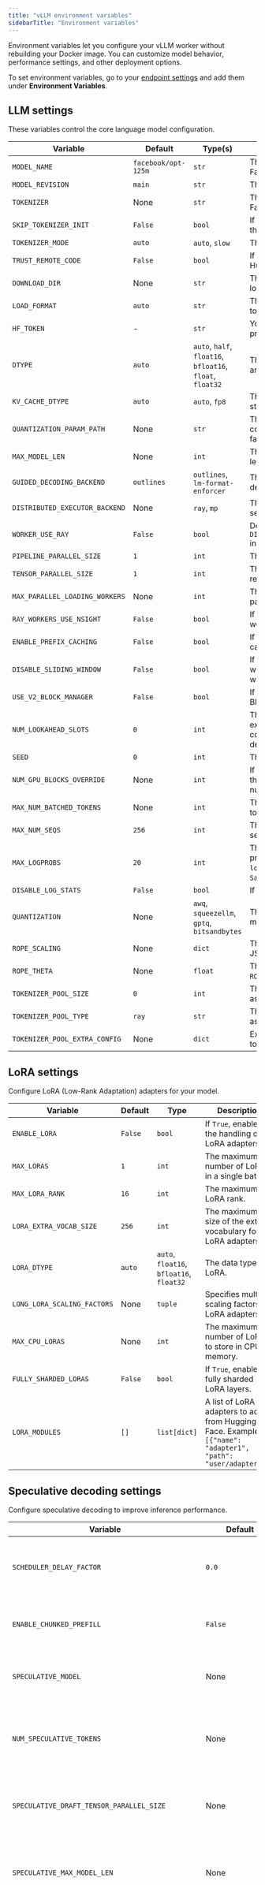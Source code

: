 ```yaml
---
title: "vLLM environment variables"
sidebarTitle: "Environment variables"
---
```


Environment variables let you configure your vLLM worker without rebuilding your Docker image. You can customize model behavior, performance settings, and other deployment options.

To set environment variables, go to your [endpoint settings](/serverless/endpoints/manage-endpoints#edit-an-endpoint) and add them under **Environment Variables**.

## LLM settings

These variables control the core language model configuration.

| Variable | Default | Type(s) | Description |
| --- | --- | --- | --- |
| `MODEL_NAME` | `facebook/opt-125m` | `str` | The name or path of the Hugging Face model to use. |
| `MODEL_REVISION` | `main` | `str` | The model revision to load. |
| `TOKENIZER` | None | `str` | The name or path of the Hugging Face tokenizer to use. |
| `SKIP_TOKENIZER_INIT` | `False` | `bool` | If `True`, skips the initialization of the tokenizer and detokenizer. |
| `TOKENIZER_MODE` | `auto` | `auto`, `slow` | The tokenizer mode. |
| `TRUST_REMOTE_CODE` | `False` | `bool` | If `True`, trusts remote code from Hugging Face. |
| `DOWNLOAD_DIR` | None | `str` | The directory to download and load the model weights from. |
| `LOAD_FORMAT` | `auto` | `str` | The format of the model weights to load. |
| `HF_TOKEN` | - | `str` | Your Hugging Face token, used for private and gated models. |
| `DTYPE` | `auto` | `auto`, `half`, `float16`, `bfloat16`, `float`, `float32` | The data type for model weights and activations. |
| `KV_CACHE_DTYPE` | `auto` | `auto`, `fp8` | The data type for KV cache storage. |
| `QUANTIZATION_PARAM_PATH` | None | `str` | The path to the JSON file containing the KV cache scaling factors. |
| `MAX_MODEL_LEN` | None | `int` | The maximum model context length. |
| `GUIDED_DECODING_BACKEND` | `outlines` | `outlines`, `lm-format-enforcer` | The default engine for guided decoding. |
| `DISTRIBUTED_EXECUTOR_BACKEND` | None | `ray`, `mp` | The backend to use for distributed serving. |
| `WORKER_USE_RAY` | `False` | `bool` | Deprecated. Use `DISTRIBUTED_EXECUTOR_BACKEND=ray` instead. |
| `PIPELINE_PARALLEL_SIZE` | `1` | `int` | The number of pipeline stages. |
| `TENSOR_PARALLEL_SIZE` | `1` | `int` | The number of tensor parallel replicas. |
| `MAX_PARALLEL_LOADING_WORKERS` | None | `int` | The number of workers to use for parallel model loading. |
| `RAY_WORKERS_USE_NSIGHT` | `False` | `bool` | If `True`, uses nsight to profile Ray workers. |
| `ENABLE_PREFIX_CACHING` | `False` | `bool` | If `True`, enables automatic prefix caching. |
| `DISABLE_SLIDING_WINDOW` | `False` | `bool` | If `True`, disables the sliding window, capping to the sliding window size. |
| `USE_V2_BLOCK_MANAGER` | `False` | `bool` | If `True`, uses the BlockSpaceMangerV2. |
| `NUM_LOOKAHEAD_SLOTS` | `0` | `int` | The number of lookahead slots, an experimental scheduling configuration for speculative decoding. |
| `SEED` | `0` | `int` | The random seed for operations. |
| `NUM_GPU_BLOCKS_OVERRIDE` | None | `int` | If specified, this value overrides the GPU profiling result for the number of GPU blocks. |
| `MAX_NUM_BATCHED_TOKENS` | None | `int` | The maximum number of batched tokens per iteration. |
| `MAX_NUM_SEQS` | `256` | `int` | The maximum number of sequences per iteration. |
| `MAX_LOGPROBS` | `20` | `int` | The maximum number of log probabilities to return when `logprobs` is specified in `SamplingParams`. |
| `DISABLE_LOG_STATS` | `False` | `bool` | If `True`, disables logging statistics. |
| `QUANTIZATION` | None | `awq`, `squeezellm`, `gptq`, `bitsandbytes` | The method used to quantize the model weights. |
| `ROPE_SCALING` | None | `dict` | The RoPE scaling configuration in JSON format. |
| `ROPE_THETA` | None | `float` | The RoPE theta value. Use with `ROPE_SCALING`. |
| `TOKENIZER_POOL_SIZE` | `0` | `int` | The size of the tokenizer pool for asynchronous tokenization. |
| `TOKENIZER_POOL_TYPE` | `ray` | `str` | The type of the tokenizer pool for asynchronous tokenization. |
| `TOKENIZER_POOL_EXTRA_CONFIG` | None | `dict` | Extra configuration for the tokenizer pool. |

## LoRA settings

Configure LoRA (Low-Rank Adaptation) adapters for your model.

| Variable | Default | Type | Description |
| --- | --- | --- | --- |
| `ENABLE_LORA` | `False` | `bool` | If `True`, enables the handling of LoRA adapters. |
| `MAX_LORAS` | `1` | `int` | The maximum number of LoRAs in a single batch. |
| `MAX_LORA_RANK` | `16` | `int` | The maximum LoRA rank. |
| `LORA_EXTRA_VOCAB_SIZE` | `256` | `int` | The maximum size of the extra vocabulary for LoRA adapters. |
| `LORA_DTYPE` | `auto` | `auto`, `float16`, `bfloat16`, `float32` | The data type for LoRA. |
| `LONG_LORA_SCALING_FACTORS` | None | `tuple` | Specifies multiple scaling factors for LoRA adapters. |
| `MAX_CPU_LORAS` | None | `int` | The maximum number of LoRAs to store in CPU memory. |
| `FULLY_SHARDED_LORAS` | `False` | `bool` | If `True`, enables fully sharded LoRA layers. |
| `LORA_MODULES` | `[]` | `list[dict]` | A list of LoRA adapters to add from Hugging Face. Example: `[{"name": "adapter1", "path": "user/adapter1"}]` |

## Speculative decoding settings

Configure speculative decoding to improve inference performance.

| Variable | Default | Type(s) | Description |
| --- | --- | --- | --- |
| `SCHEDULER_DELAY_FACTOR` | `0.0` | `float` | Applies a delay before scheduling the next prompt. |
| `ENABLE_CHUNKED_PREFILL` | `False` | `bool` | If `True`, enables chunked prefill requests. |
| `SPECULATIVE_MODEL` | None | `str` | The name of the draft model for speculative decoding. |
| `NUM_SPECULATIVE_TOKENS` | None | `int` | The number of speculative tokens to sample from the draft model. |
| `SPECULATIVE_DRAFT_TENSOR_PARALLEL_SIZE` | None | `int` | The number of tensor parallel replicas for the draft model. |
| `SPECULATIVE_MAX_MODEL_LEN` | None | `int` | The maximum sequence length supported by the draft model. |
| `SPECULATIVE_DISABLE_BY_BATCH_SIZE` | None | `int` | Disables speculative decoding if the number of enqueued requests is larger than this value. |
| `NGRAM_PROMPT_LOOKUP_MAX` | None | `int` | The maximum window size for ngram prompt lookup in speculative decoding. |
| `NGRAM_PROMPT_LOOKUP_MIN` | None | `int` | The minimum window size for ngram prompt lookup in speculative decoding. |
| `SPEC_DECODING_ACCEPTANCE_METHOD` | `rejection_sampler` | `rejection_sampler`, `typical_acceptance_sampler` | The acceptance method for draft token verification in speculative decoding. |
| `TYPICAL_ACCEPTANCE_SAMPLER_POSTERIOR_THRESHOLD` | None | `float` | Sets the lower bound threshold for the posterior probability of a token to be accepted. |
| `TYPICAL_ACCEPTANCE_SAMPLER_POSTERIOR_ALPHA` | None | `float` | A scaling factor for the entropy-based threshold for token acceptance. |

## System performance settings

Configure GPU memory and system resource utilization.

| Variable | Default | Type(s) | Description |
| --- | --- | --- | --- |
| `GPU_MEMORY_UTILIZATION` | `0.95` | `float` | The GPU VRAM utilization. |
| `MAX_PARALLEL_LOADING_WORKERS` | None | `int` | Loads the model sequentially in multiple batches to avoid RAM OOM when using tensor parallelism and large models. |
| `BLOCK_SIZE` | `16` | `8`, `16`, `32` | The token block size for contiguous chunks of tokens. |
| `SWAP_SPACE` | `4` | `int` | The CPU swap space size (in GiB) per GPU. |
| `ENFORCE_EAGER` | `False` | `bool` | If `True`, always uses eager-mode PyTorch. If `False`, uses a hybrid of eager mode and CUDA graphs for maximal performance and flexibility. |
| `MAX_SEQ_LEN_TO_CAPTURE` | `8192` | `int` | The maximum context length covered by CUDA graphs. When a sequence has a context length larger than this, the system falls back to eager mode. |
| `DISABLE_CUSTOM_ALL_REDUCE` | `0` | `int` | If `0`, enables custom all-reduce. If `1`, disables it. |

## Tokenizer settings

Customize tokenizer behavior and chat templates.

| Variable | Default | Type(s) | Description |
| --- | --- | --- | --- |
| `TOKENIZER_NAME` | None | `str` | The tokenizer repository to use a different tokenizer than the model's default. |
| `TOKENIZER_REVISION` | None | `str` | The tokenizer revision to load. |
| `CUSTOM_CHAT_TEMPLATE` | None | `str` of single-line jinja template | A custom chat Jinja template. See the [Hugging Face documentation](https://huggingface.co/docs/transformers/chat_templating) for more information. |

## Streaming and batch settings

Control how tokens are streamed back in HTTP responses.

These settings control how tokens are batched in HTTP responses when streaming. The batch size starts at `DEFAULT_MIN_BATCH_SIZE` and increases by a factor of `DEFAULT_BATCH_SIZE_GROWTH_FACTOR` with each request until it reaches `DEFAULT_BATCH_SIZE`.

For example, with default values, the batch sizes would be 1, 3, 9, 27, and then 50 for all subsequent requests. These settings do not affect vLLM's internal batching.

| Variable | Default | Type(s) | Description |
| --- | --- | --- | --- |
| `DEFAULT_BATCH_SIZE` | `50` | `int` | The default and maximum batch size for token streaming. |
| `DEFAULT_MIN_BATCH_SIZE` | `1` | `int` | The initial batch size for the first request. |
| `DEFAULT_BATCH_SIZE_GROWTH_FACTOR` | `3` | `float` | The growth factor for the dynamic batch size. |

## OpenAI compatibility settings

Configure OpenAI API compatibility features.

| Variable | Default | Type(s) | Description |
| --- | --- | --- | --- |
| `RAW_OPENAI_OUTPUT` | `1` | boolean as `int` | If `1`, enables raw OpenAI SSE format string output when streaming. This is required for OpenAI compatibility. |
| `OPENAI_SERVED_MODEL_NAME_OVERRIDE` | None | `str` | Overrides the served model name. This allows you to use a custom name in the `model` parameter of your OpenAI requests. |
| `OPENAI_RESPONSE_ROLE` | `assistant` | `str` | The role of the LLM's response in OpenAI chat completions. |
| `ENABLE_AUTO_TOOL_CHOICE` | `false` | `bool` | If `true`, enables automatic tool selection for supported models. |
| `TOOL_CALL_PARSER` | None | `str` | The parser for tool calls. |
| `REASONING_PARSER` | None | `str` | The parser for reasoning-capable models. Setting this enables reasoning mode. |

## Serverless and concurrency settings

Configure concurrency and logging for Serverless deployments.

| Variable | Default | Type(s) | Description |
| --- | --- | --- | --- |
| `MAX_CONCURRENCY` | `300` | `int` | The maximum number of concurrent requests per worker. vLLM's internal queue handles VRAM limitations, so this setting is primarily for scaling and load balancing efficiency. |
| `DISABLE_LOG_STATS` | `False` | `bool` | If `False`, enables vLLM stats logging. |
| `DISABLE_LOG_REQUESTS` | `False` | `bool` | If `False`, enables vLLM request logging. |

## Advanced settings

Additional configuration options for specialized use cases.

| Variable | Default | Type | Description |
| --- | --- | --- | --- |
| `MODEL_LOADER_EXTRA_CONFIG` | None | `dict` | Extra configuration for the model loader. |
| `PREEMPTION_MODE` | None | `str` | The preemption mode. If `recompute`, the engine performs preemption-aware recomputation. If `save`, the engine saves activations to CPU memory during preemption. |
| `PREEMPTION_CHECK_PERIOD` | `1.0` | `float` | The frequency (in seconds) at which the engine checks for preemption. |
| `PREEMPTION_CPU_CAPACITY` | `2` | `float` | The percentage of CPU memory to use for saved activations. |
| `DISABLE_LOGGING_REQUEST` | `False` | `bool` | If `True`, disables logging requests. |
| `MAX_LOG_LEN` | None | `int` | The maximum number of prompt characters or prompt ID numbers to print in the log. |

## Docker build arguments

These variables are used when building custom Docker images with models baked in.

| Variable | Default | Type | Description |
| --- | --- | --- | --- |
| `BASE_PATH` | `/runpod-volume` | `str` | The storage directory for the Hugging Face cache and model. |
| `WORKER_CUDA_VERSION` | `12.1.0` | `str` | The CUDA version for the worker image. |
